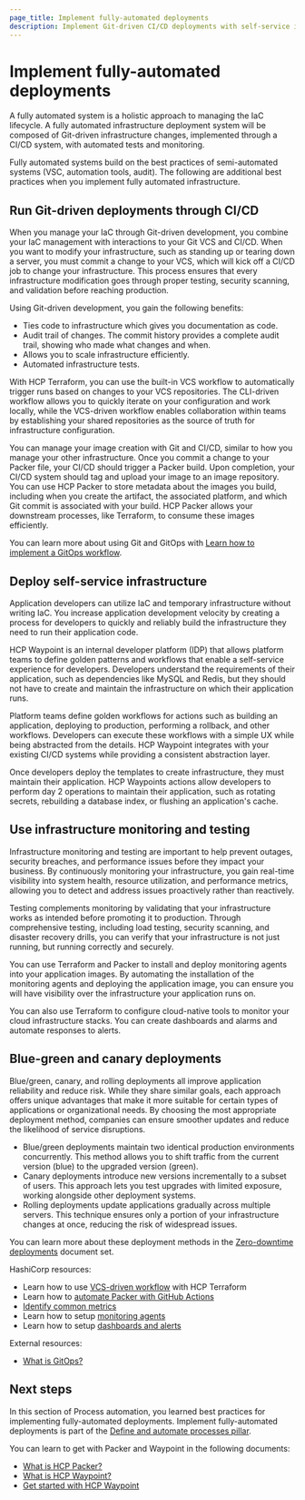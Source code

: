 ```yaml
---
page_title: Implement fully-automated deployments
description: Implement Git-driven CI/CD deployments with self-service infrastructure and comprehensive monitoring for fully automated infrastructure management.
---
```


# Implement fully-automated deployments

A fully automated system is a holistic approach to managing the IaC lifecycle. A fully automated infrastructure deployment system will be composed of Git-driven infrastructure changes, implemented through a CI/CD system, with automated tests and monitoring. 

Fully automated systems build on the best practices of semi-automated systems (VSC, automation tools, audit). The following are additional best practices when you implement fully automated infrastructure. 

## Run Git-driven deployments through CI/CD

When you manage your IaC through Git-driven development, you combine your IaC management with interactions to your Git VCS and CI/CD. When you want to modify your infrastructure, such as standing up or tearing down a server, you must commit a change to your VCS, which will kick off a CI/CD job to change your infrastructure. This process ensures that every infrastructure modification goes through proper testing, security scanning, and validation before reaching production. 

Using Git-driven development, you gain the following benefits:

- Ties code to infrastructure which gives you documentation as code.
- Audit trail of changes. The commit history provides a complete audit trail, showing who made what changes and when.
- Allows you to scale infrastructure efficiently.
- Automated infrastructure tests.

With HCP Terraform, you can use the built-in VCS workflow to automatically trigger runs based on changes to your VCS repositories. The CLI-driven workflow allows you to quickly iterate on your configuration and work locally, while the VCS-driven workflow enables collaboration within teams by establishing your shared repositories as the source of truth for infrastructure configuration. 

You can manage your image creation with Git and CI/CD, similar to how you manage your other infrastructure. Once you commit a change to your Packer file, your CI/CD should trigger a Packer build. Upon completion, your CI/CD system should tag and upload your image to an image repository. You can use HCP Packer to store metadata about the images you build, including when you create the artifact, the associated platform, and which Git commit is associated with your build. HCP Packer allows your downstream processes, like Terraform, to consume these images efficiently. 

You can learn more about using Git and GitOps with [Learn how to implement a GitOps workflow](/well-architected-framework/define-and-automate-processes/process-automation/gitops).

## Deploy self-service infrastructure

Application developers can utilize IaC and temporary infrastructure without writing IaC. You increase application development velocity by creating a process for developers to quickly and reliably build the infrastructure they need to run their application code. 

HCP Waypoint is an internal developer platform (IDP) that allows platform teams to define golden patterns and workflows that enable a self-service experience for developers. Developers understand the requirements of their application, such as dependencies like MySQL and Redis, but they should not have to create and maintain the infrastructure on which their application runs. 

Platform teams define golden workflows for actions such as building an application, deploying to production, performing a rollback, and other workflows. Developers can execute these workflows with a simple UX while being abstracted from the details. HCP Waypoint integrates with your existing CI/CD systems while providing a consistent abstraction layer. 

Once developers deploy the templates to create infrastructure, they must maintain their application. HCP Waypoints actions allow developers to perform day 2 operations to maintain their application, such as rotating secrets, rebuilding a database index, or flushing an application's cache. 

## Use infrastructure monitoring and testing

Infrastructure monitoring and testing are important to help prevent outages, security breaches, and performance issues before they impact your business. By continuously monitoring your infrastructure, you gain real-time visibility into system health, resource utilization, and performance metrics, allowing you to detect and address issues proactively rather than reactively.  

Testing complements monitoring by validating that your infrastructure works as intended before promoting it to production. Through comprehensive testing, including load testing, security scanning, and disaster recovery drills, you can verify that your infrastructure is not just running, but running correctly and securely.  

You can use Terraform and Packer to install and deploy monitoring agents into your application images. By automating the installation of the monitoring agents and deploying the application image, you can ensure you will have visibility over the infrastructure your application runs on. 

You can also use Terraform to configure cloud-native tools to monitor your cloud infrastructure stacks. You can create dashboards and alarms and automate responses to alerts. 

## Blue-green and canary deployments

Blue/green, canary, and rolling deployments all improve application reliability and reduce risk. While they share similar goals, each approach offers unique advantages that make it more suitable for certain types of applications or organizational needs. By choosing the most appropriate deployment method, companies can ensure smoother updates and reduce the likelihood of service disruptions.

- Blue/green deployments maintain two identical production environments concurrently. This method allows you to shift traffic from the current version (blue) to the upgraded version (green).
- Canary deployments introduce new versions incrementally to a subset of users. This approach lets you test upgrades with limited exposure, working alongside other deployment systems.
- Rolling deployments update applications gradually across multiple servers. This technique ensures only a portion of your infrastructure changes at once, reducing the risk of widespread issues.

You can learn more about these deployment methods in the [Zero-downtime deployments](/well-architected-framework/define-and-automate-processes/deploy/zero-downtime-deployments) document set.

HashiCorp resources:
- Learn how to use [VCS-driven workflow](/terraform/tutorials/cloud-get-started/cloud-vcs-change) with HCP Terraform
- Learn how to [automate Packer with GitHub Actions](/packer/tutorials/cloud-production/github-actions)
- [Identify common metrics](/well-architected-framework/optimize-systems/monitor-system-health/identify-metrics)
- Learn how to setup [monitoring agents](/well-architected-framework/define-and-automate-processes/monitor/setup-monitoring-agents)
- Learn how to setup [dashboards and alerts](/well-architected-framework/define-and-automate-processes/monitor/setup-dashboards-and-alerts)

External resources:
- [What is GitOps?](https://about.gitlab.com/topics/gitops/)

## Next steps

In this section of Process automation, you learned best practices for implementing fully-automated deployments. Implement fully-automated deployments is part of the [Define and automate processes pillar](/well-architected-framework/define-and-automate-processes).

You can learn to get with Packer and Waypoint in the following documents:

- [What is HCP Packer?](/hcp/docs/packer)
- [What is HCP Waypoint?](/hcp/docs/waypoint)
- [Get started with HCP Waypoint](/hcp/docs/waypoint)